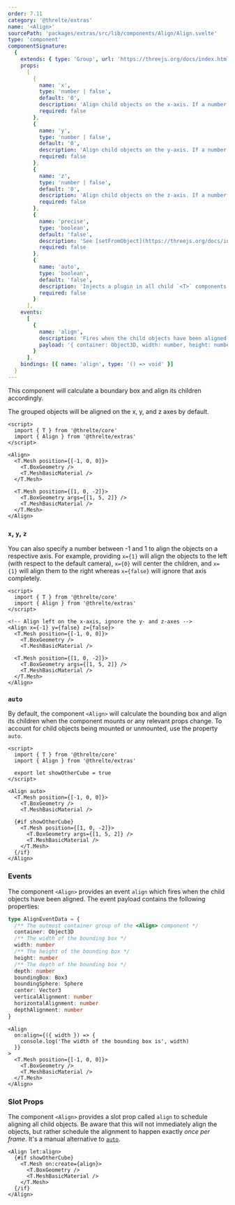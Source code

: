 ```yaml
---
order: 7.11
category: '@threlte/extras'
name: '<Align>'
sourcePath: 'packages/extras/src/lib/components/Align/Align.svelte'
type: 'component'
componentSignature:
  {
    extends: { type: 'Group', url: 'https://threejs.org/docs/index.html#api/en/objects/Group' },
    props:
      [
        {
          name: 'x',
          type: 'number | false',
          default: '0',
          description: 'Align child objects on the x-axis. If a number between -1 and 1 is provided, it will be used as the alignment on the x-axis. If `false` is provided, this axis will be ignored.',
          required: false
        },
        {
          name: 'y',
          type: 'number | false',
          default: '0',
          description: 'Align child objects on the y-axis. If a number between -1 and 1 is provided, it will be used as the alignment on the y-axis. If `false` is provided, this axis will be ignored.',
          required: false
        },
        {
          name: 'z',
          type: 'number | false',
          default: '0',
          description: 'Align child objects on the z-axis. If a number between -1 and 1 is provided, it will be used as the alignment on the z-axis. If `false` is provided, this axis will be ignored.',
          required: false
        },
        {
          name: 'precise',
          type: 'boolean',
          default: 'false',
          description: 'See [setFromObject](https://threejs.org/docs/index.html?q=box3#api/en/math/Box3.setFromObject)',
          required: false
        },
        {
          name: 'auto',
          type: 'boolean',
          default: 'false',
          description: 'Injects a plugin in all child `<T>` components to automatically align whenever a component mounts or unmounts.',
          required: false
        }
      ],
    events:
      [
        {
          name: 'align',
          description: 'Fires when the child objects have been aligned.',
          payload: '{ container: Object3D, width: number, height: number, depth: number, boundingBox: Box3, boundingSphere: Sphere, align: Vector3, verticalAlignment: number, horizontalAlignment: number, depthAlignment: number }'
        }
      ],
    bindings: [{ name: 'align', type: '() => void' }]
  }
---
```


This component will calculate a boundary box and align its children accordingly.

<Example
  path="extras/align"
  showFile="Scene.svelte"
/>

The grouped objects will be aligned on the x, y, and z axes by default.

```svelte
<script>
  import { T } from '@threlte/core'
  import { Align } from '@threlte/extras'
</script>

<Align>
  <T.Mesh position={[-1, 0, 0]}>
    <T.BoxGeometry />
    <T.MeshBasicMaterial />
  </T.Mesh>

  <T.Mesh position={[1, 0, -2]}>
    <T.BoxGeometry args={[1, 5, 2]} />
    <T.MeshBasicMaterial />
  </T.Mesh>
</Align>
```

### `x`, `y`, `z`

You can also specify a number between -1 and 1 to align the objects on a respective axis. For example, providing `x={1}` will align the objects to the left (with respect to the default camera), `x={0}` will center the children, and `x={1}` will align them to the right whereas `x={false}` will ignore that axis completely.

```svelte
<script>
  import { T } from '@threlte/core'
  import { Align } from '@threlte/extras'
</script>

<!-- Align left on the x-axis, ignore the y- and z-axes -->
<Align x={-1} y={false} z={false}>
  <T.Mesh position={[-1, 0, 0]}>
    <T.BoxGeometry />
    <T.MeshBasicMaterial />

  <T.Mesh position={[1, 0, -2]}>
    <T.BoxGeometry args={[1, 5, 2]} />
    <T.MeshBasicMaterial />
  </T.Mesh>
</Align>
```

### `auto`

By default, the component `<Align>` will calculate the bounding box and align its children when the component mounts or any relevant props change. To account for child objects being mounted or unmounted, use the property `auto`.

```svelte
<script>
  import { T } from '@threlte/core'
  import { Align } from '@threlte/extras'

  export let showOtherCube = true
</script>

<Align auto>
  <T.Mesh position={[-1, 0, 0]}>
    <T.BoxGeometry />
    <T.MeshBasicMaterial />

  {#if showOtherCube}
    <T.Mesh position={[1, 0, -2]}>
      <T.BoxGeometry args={[1, 5, 2]} />
      <T.MeshBasicMaterial />
    </T.Mesh>
  {/if}
</Align>
```

### Events

The component `<Align>` provides an event `align` which fires when the child objects have been aligned. The event payload contains the following properties:

```ts
type AlignEventData = {
  /** The outmost container group of the <Align> component */
  container: Object3D
  /** The width of the bounding box */
  width: number
  /** The height of the bounding box */
  height: number
  /** The depth of the bounding box */
  depth: number
  boundingBox: Box3
  boundingSphere: Sphere
  center: Vector3
  verticalAlignment: number
  horizontalAlignment: number
  depthAlignment: number
}
```

```svelte
<Align
  on:align={({ width }) => {
    console.log('The width of the bounding box is', width)
  }}
>
  <T.Mesh position={[-1, 0, 0]}>
    <T.BoxGeometry />
    <T.MeshBasicMaterial />
  </T.Mesh>
</Align>
```

### Slot Props

The component `<Align>` provides a slot prop called `align` to schedule
aligning all child objects. Be aware that this will not immediately align the
objects, but rather schedule the alignment to happen exactly _once per frame_.
It's a manual alternative to [`auto`](#auto).

```svelte
<Align let:align>
  {#if showOtherCube}
    <T.Mesh on:create={align}>
      <T.BoxGeometry />
      <T.MeshBasicMaterial />
    </T.Mesh>
  {/if}
</Align>
```
